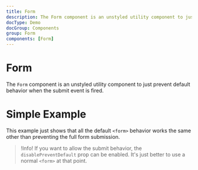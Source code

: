 ```yaml
---
title: Form
description: The Form component is an unstyled utility component to just prevent default behavior when the submit event is fired.
docType: Demo
docGroup: Components
group: Form
components: [Form]
---
```


# Form

The `Form` component is an unstyled utility component to just prevent default
behavior when the submit event is fired.

# Simple Example

This example just shows that all the default `<form>` behavior works the same other
than preventing the full form submission.

> !Info! If you want to allow the submit behavior, the `disablePreventDefault`
> prop can be enabled. It's just better to use a normal `<form>` at that point.

```demo source="./SimpleExample.tsx"

```
